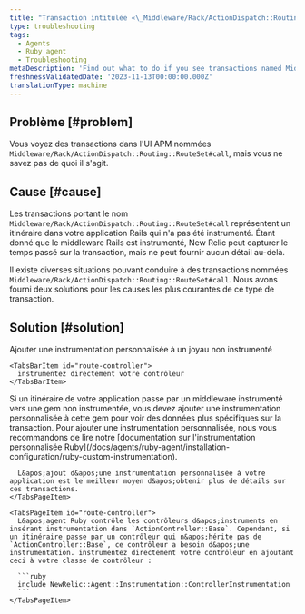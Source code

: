 ```yaml
---
title: "Transaction intitulée «\_Middleware/Rack/ActionDispatch::Routing::RouteSet#call\_»"
type: troubleshooting
tags:
  - Agents
  - Ruby agent
  - Troubleshooting
metaDescription: 'Find out what to do if you see transactions named Middleware/Rack/ActionDispatch::Routing::RouteSet#call in your APM UI.'
freshnessValidatedDate: '2023-11-13T00:00:00.000Z'
translationType: machine
---
```


## Problème [#problem]

Vous voyez des transactions dans l&apos;UI APM nommées `Middleware/Rack/ActionDispatch::Routing::RouteSet#call`, mais vous ne savez pas de quoi il s&apos;agit.

## Cause [#cause]

Les transactions portant le nom `Middleware/Rack/ActionDispatch::Routing::RouteSet#call` représentent un itinéraire dans votre application Rails qui n&apos;a pas été instrumenté. Étant donné que le middleware Rails est instrumenté, New Relic peut capturer le temps passé sur la transaction, mais ne peut fournir aucun détail au-delà.

Il existe diverses situations pouvant conduire à des transactions nommées `Middleware/Rack/ActionDispatch::Routing::RouteSet#call`. Nous avons fourni deux solutions pour les causes les plus courantes de ce type de transaction.

## Solution [#solution]

<Tabs>
  <TabsBar>
    <TabsBarItem id="route-gem">
      Ajouter une instrumentation personnalisée à un joyau non instrumenté
    </TabsBarItem>

    <TabsBarItem id="route-controller">
      instrumentez directement votre contrôleur
    </TabsBarItem>
  </TabsBar>

  <TabsPages>
    <TabsPageItem id="route-gem">
      Si un itinéraire de votre application passe par un middleware instrumenté vers une gem non instrumentée, vous devez ajouter une instrumentation personnalisée à cette gem pour voir des données plus spécifiques sur la transaction. Pour ajouter une instrumentation personnalisée, nous vous recommandons de lire notre [documentation sur l&apos;instrumentation personnalisée Ruby](/docs/agents/ruby-agent/installation-configuration/ruby-custom-instrumentation).

      L&apos;ajout d&apos;une instrumentation personnalisée à votre application est le meilleur moyen d&apos;obtenir plus de détails sur ces transactions.
    </TabsPageItem>

    <TabsPageItem id="route-controller">
      L&apos;agent Ruby contrôle les contrôleurs d&apos;instruments en insérant instrumentation dans `ActionController::Base`. Cependant, si un itinéraire passe par un contrôleur qui n&apos;hérite pas de `ActionController::Base`, ce contrôleur a besoin d&apos;une instrumentation. instrumentez directement votre contrôleur en ajoutant ceci à votre classe de contrôleur :

      ```ruby
      include NewRelic::Agent::Instrumentation::ControllerInstrumentation
      ```
    </TabsPageItem>
  </TabsPages>
</Tabs>